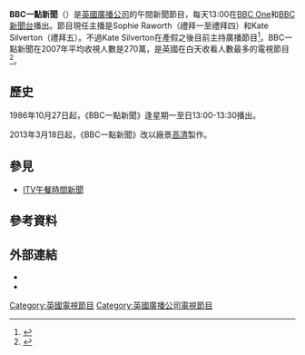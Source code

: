 {{電視節目信息框
| 顏色       = BBC News
| 名稱       = BBC一點新聞<br/>{{lang|en|BBC News at One}}
| 原名       =
| 圖片       =
| 圖說       = 
| 類型       = 新聞節目
| 原創       =
| 發展       =
| 導演       =
| 主持       =
| 演出       =
| 配音       =
| 旁白       =
| 主題曲     =
| 片頭曲     =
| 片尾曲     =
| 作曲       =
| 國家       = 1986-2013 [[BBC電視中心|BBC電視中心]][[倫敦|倫敦]][[BBC廣播大樓|BBC廣播大樓]]Studio E
| 地區       = {{UK}}
| 語言       = [[英語|英語]]
| 季數       =
| 系列數     =
| 集數       =
| 每集列表   =
| 執行製片   =
| 製片人     = [[BBC新聞|BBC新聞]]
| 監製   =
| 副製片人   =
| 共同製片人 =
| 編審       =
| 剪輯       =
| 外景       =
| 機位       =
| 每集長     = 30分鐘 
| 頻道       =  
| 電視網     = [[英國廣播公司第一台|BBC第一台]]及[[BBC新聞台|BBC新聞台]]
| 電視臺     =
| 視頻制式   = {{lang|en|HDTV 1080i}}
| 音頻制式   = 立體聲
| 首播國家   = {{LDN}}
| 首播地區   =
| 開始       = 1986年10月27日
| 結束       = 至今
| 晚於       = [[BBC午後新聞|BBC午後新聞]]
| 早於       =
| 相關劇集   =
| 中國大陸名稱 =
| 臺灣名稱     =
| 港澳名稱     =
| 馬新名稱     =
| 官方網站   =
| imdb_id    =
| tv_com_id  =
}}

'''BBC一點新聞'''（{{lang-en|BBC News at One}}）是[[英國廣播公司|英國廣播公司]]的午間新聞節目，每天13:00在[[BBC_One|BBC One]]和[[BBC新聞台|BBC新聞台]]播出。節目現任主播是Sophie Raworth（禮拜一至禮拜四）和Kate Silverton（禮拜五）。不過Kate Silverton在產假之後目前主持廣播節目<ref>{{cite web|url=http://www.hellomagazine.com/healthandbeauty/mother-and-baby/2014062718902/kate-silverton-has-second-baby|title=Kate Silverton has second baby|date=27 June 2014|publisher=[[Hello_(magazine)|Hello]]|accessdate=2016-02-03|archive-date=2015-09-24|archive-url=https://web.archive.org/web/20150924043632/http://www.hellomagazine.com/healthandbeauty/mother-and-baby/2014062718902/kate-silverton-has-second-baby|dead-url=no}}</ref>。BBC一點新聞在2007年平均收視人數是270萬，是英國在白天收看人數最多的電視節目<ref>{{cite web|url=http://www.bbc.co.uk/pressoffice/pressreleases/stories/2007/12_december/17/news.shtml|title=News viewers turned to BBC in 2007|date=7 December 2007|publisher=BBC Press Office|accessdate=2016-02-03|archive-date=2014-08-19|archive-url=https://web.archive.org/web/20140819222255/http://www.bbc.co.uk/pressoffice/pressreleases/stories/2007/12_december/17/news.shtml|dead-url=no}}</ref>。

==歷史==
1986年10月27日起，《BBC一點新聞》逢星期一至日13:00-13:30播出。

2013年3月18日起，《BBC一點新聞》改以廠景[[高清|高清]]製作。

==參見==
*[[ITV午餐時間新聞|ITV午餐時間新聞]]

==參考資料==
{{Reflist}}

==外部連結==
*{{bbc.co.uk|id=news|title=BBC News}}
*{{BBC programme|b007mpl9}}

[[Category:英國電視節目|Category:英國電視節目]]
[[Category:英國廣播公司電視節目|Category:英國廣播公司電視節目]]